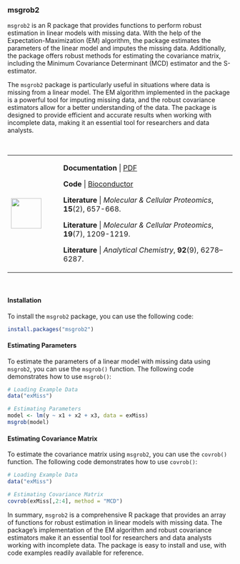 ### msgrob2 {-}

`msgrob2` is an R package that provides functions to perform robust estimation in linear models with missing data. With the help of the Expectation-Maximization (EM) algorithm, the package estimates the parameters of the linear model and imputes the missing data. Additionally, the package offers robust methods for estimating the covariance matrix, including the Minimum Covariance Determinant (MCD) estimator and the S-estimator.

The `msgrob2` package is particularly useful in situations where data is missing from a linear model. The EM algorithm implemented in the package is a powerful tool for imputing missing data, and the robust covariance estimators allow for a better understanding of the data. The package is designed to provide efficient and accurate results when working with incomplete data, making it an essential tool for researchers and data analysts.

\

+---------------------------------+---------------------------------------------------------------------------------------------------------------+
| ![](images/05.png){height="68"} | **Documentation** | [PDF](https://www.bioconductor.org/packages/release/bioc/manuals/msqrob2/man/msqrob2.pdf) |
|                                 |                                                                                                               |
|                                 | **Code**          | [Bioconductor](https://www.bioconductor.org/packages/release/bioc/html/msqrob2.html)      |
|                                 |                                                                                                               |
|                                 | **Literature**    | *Molecular & Cellular Proteomics*, **15**(2), 657-668.                                    |
|                                 |                                                                                                               |
|                                 | **Literature**    | *Molecular & Cellular Proteomics*, **19**(7), 1209-1219.                                  |
|                                 |                                                                                                               |
|                                 | **Literature**    | *Analytical Chemistry*, **92**(9), 6278--6287.                                            |
+---------------------------------+---------------------------------------------------------------------------------------------------------------+

\

#### Installation {-}

To install the `msgrob2` package, you can use the following code:

```r
install.packages("msgrob2")

```

#### Estimating Parameters {-}

To estimate the parameters of a linear model with missing data using `msgrob2`, you can use the `msgrob()` function. The following code demonstrates how to use `msgrob()`:

```r
# Loading Example Data
data("exMiss")

# Estimating Parameters
model <- lm(y ~ x1 + x2 + x3, data = exMiss)
msgrob(model)

```

#### Estimating Covariance Matrix {-}

To estimate the covariance matrix using `msgrob2`, you can use the `covrob()` function. The following code demonstrates how to use `covrob()`:

```r
# Loading Example Data
data("exMiss")

# Estimating Covariance Matrix
covrob(exMiss[,2:4], method = "MCD")

```

In summary, `msgrob2` is a comprehensive R package that provides an array of functions for robust estimation in linear models with missing data. The package's implementation of the EM algorithm and robust covariance estimators make it an essential tool for researchers and data analysts working with incomplete data. The package is easy to install and use, with code examples readily available for reference.
